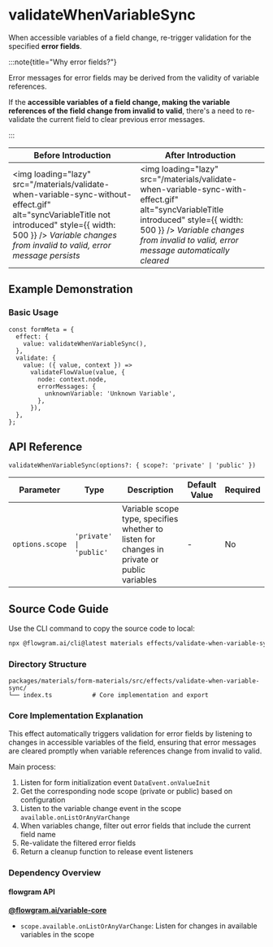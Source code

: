 
# validateWhenVariableSync

When accessible variables of a field change, re-trigger validation for the specified **error fields**.

:::note{title="Why error fields?"}

Error messages for error fields may be derived from the validity of variable references.

If the **accessible variables of a field change, making the variable references of the field change from invalid to valid**, there's a need to re-validate the current field to clear previous error messages.

:::

| Before Introduction | After Introduction |
| --- | --- |
| <img loading="lazy" src="/materials/validate-when-variable-sync-without-effect.gif" alt="syncVariableTitle not introduced" style={{ width: 500 }} /> *Variable changes from invalid to valid, error message persists* | <img loading="lazy" src="/materials/validate-when-variable-sync-with-effect.gif" alt="syncVariableTitle introduced" style={{ width: 500 }} /> *Variable changes from invalid to valid, error message automatically cleared* |

## Example Demonstration

### Basic Usage

<BasicStory />

```tsx pure title="form-meta.tsx"
const formMeta = {
  effect: {
    value: validateWhenVariableSync(),
  },
  validate: {
    value: ({ value, context }) =>
      validateFlowValue(value, {
        node: context.node,
        errorMessages: {
          unknownVariable: 'Unknown Variable',
        },
      }),
  },
};
```

## API Reference

`validateWhenVariableSync(options?: { scope?: 'private' | 'public' })`

| Parameter | Type | Description | Default Value | Required |
| --- | --- | --- | --- | --- |
| `options.scope` | `'private' \| 'public'` | Variable scope type, specifies whether to listen for changes in private or public variables | - | No |

## Source Code Guide

<SourceCode
  href="https://github.com/bytedance/flowgram.ai/tree/main/packages/materials/form-materials/src/effects/validate-when-variable-sync/index.ts"
/>

Use the CLI command to copy the source code to local:

```bash
npx @flowgram.ai/cli@latest materials effects/validate-when-variable-sync
```

### Directory Structure

```
packages/materials/form-materials/src/effects/validate-when-variable-sync/
└── index.ts           # Core implementation and export
```

### Core Implementation Explanation

This effect automatically triggers validation for error fields by listening to changes in accessible variables of the field, ensuring that error messages are cleared promptly when variable references change from invalid to valid.

Main process:
1. Listen for form initialization event `DataEvent.onValueInit`
2. Get the corresponding node scope (private or public) based on configuration
3. Listen to the variable change event in the scope `available.onListOrAnyVarChange`
4. When variables change, filter out error fields that include the current field name
5. Re-validate the filtered error fields
6. Return a cleanup function to release event listeners

### Dependency Overview

#### flowgram API

[**@flowgram.ai/variable-core**](https://github.com/bytedance/flowgram.ai/tree/main/packages/variable-engine/variable-core)
- `scope.available.onListOrAnyVarChange`: Listen for changes in available variables in the scope
